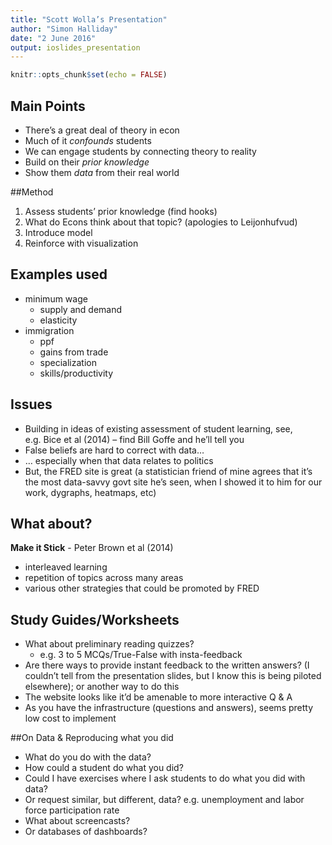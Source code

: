```yaml
---
title: "Scott Wolla’s Presentation"
author: "Simon Halliday"
date: "2 June 2016"
output: ioslides_presentation
---
```


```r
knitr::opts_chunk$set(echo = FALSE)
```

## Main Points

- There's a great deal of theory in econ
- Much of it *confounds* students
- We can engage students by connecting theory to reality
- Build on their *prior knowledge*
- Show them *data* from their real world

##Method 

1. Assess students' prior knowledge (find hooks)
2. What do Econs think about that topic? (apologies to Leijonhufvud)
3. Introduce model 
4. Reinforce with visualization

## Examples used

- minimum wage 
  + supply and demand
  + elasticity
- immigration
  + ppf
  + gains from trade 
  + specialization
  + skills/productivity

## Issues

- Building in ideas of existing assessment of student learning, see, e.g. Bice et al (2014) -- find Bill Goffe and he'll tell you
- False beliefs are hard to correct with data... 
- ... especially when that data relates to politics
- But, the FRED site is great 
(a statistician friend of mine agrees that it's the most data-savvy govt site he's seen, when I showed it to him for our work, dygraphs, heatmaps, etc)

## What about? 

**Make it Stick** - Peter Brown et al (2014)

- interleaved learning
- repetition of topics across many areas
- various other strategies that could be promoted by FRED


## Study Guides/Worksheets
- What about preliminary reading quizzes? 
    + e.g. 3 to 5 MCQs/True-False with insta-feedback
- Are there ways to provide instant feedback to the written answers? (I couldn't tell from the presentation slides, but I know this is being piloted elsewhere); or another way to do this
- The website looks like it'd be amenable to more interactive Q & A
- As you have the infrastructure (questions and answers), seems pretty low cost to implement

##On Data & Reproducing what you did

- What do you do with the data? 
- How could a student do what you did?
- Could I have exercises where I ask students to do what you did with data? 
- Or request similar, but different, data? e.g. unemployment and labor force participation rate
- What about screencasts? 
- Or databases of dashboards? 


